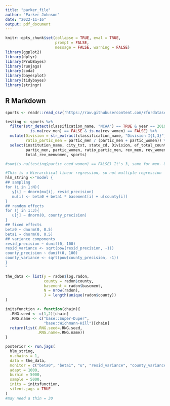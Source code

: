 ```yaml
---
title: "parker_file"
author: "Parker Johnson"
date: "2022-11-16"
output: pdf_document
---
```


```r
knitr::opts_chunk$set(collapse = TRUE, eval = TRUE, 
                      prompt = FALSE, 
                      message = FALSE, warning = FALSE)
library(ggplot2)
library(dplyr)
library(ProbBayes)
library(runjags)
library(coda)
library(bayesplot)
library(tidybayes)
library(stringr)
```

## R Markdown


```r
sports <- readr::read_csv('https://raw.githubusercontent.com/rfordatascience/tidytuesday/master/data/2022/2022-03-29/sports.csv')

testing <- sports %>%
  filter(str_detect(classification_name, "NCAA") == TRUE & year == 2019 & 
           is.na(rev_men) == FALSE & is.na(rev_women) == FALSE) %>%
  mutate(Division = str_extract(classification_name, "Division I{1,3}"), 
         ratio_partic_men = partic_men / (partic_men + partic_women)) %>%
  select(institution_name, city_txt, state_cd, Division, ef_total_count, 
         partic_men, partic_women, ratio_partic_men, rev_men, rev_women, 
         total_rev_menwomen, sports)

#sum(is.na(testing$partic_coed_women) == FALSE) It's 3, same for men. Unimportant
```

```r
#This is a Hierarchical linear regression, so not multiple regression
hlm_string <-"model {
## sampling
for (i in 1:N){
   y[i] ~ dnorm(mu[i], resid_precision)
   mu[i] <- beta0 + beta1 * basement[i] + u[county[i]]
}
## random effects
for (j in 1:J){
   u[j] ~ dnorm(0, county_precision)
}
## fixed effects
beta0 ~ dnorm(0, 0.5)
beta1 ~ dnorm(0, 0.5)
## variance components
resid_precision ~ dunif(0, 100)
resid_variance <- sqrt(pow(resid_precision, -1))
county_precision ~ dunif(0, 100)
county_variance <- sqrt(pow(county_precision, -1))
}
"

the_data <- list(y = radon$log.radon, 
                 county = radon$county, 
                 basement = radon$basement,
                 N = nrow(radon), 
                 J = length(unique(radon$county))
)

initsfunction <- function(chain){
  .RNG.seed <- c(1,2)[chain]
  .RNG.name <- c("base::Super-Duper",
                 "base::Wichmann-Hill")[chain]
  return(list(.RNG.seed=.RNG.seed,
              .RNG.name=.RNG.name))
}

posterior <- run.jags(
  hlm_string,
  n.chains = 1,
  data = the_data,
  monitor = c("beta0", "beta1", "u", "resid_variance", "county_variance"),
  adapt = 1000,
  burnin = 5000,
  sample = 5000,
  inits = initsfunction,
  silent.jags = TRUE
)
#may need a thin = 30
```



